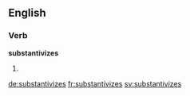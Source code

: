==English==

===Verb===
'''substantivizes'''

# {{third-person singular of|substantivize}}

[[de:substantivizes]]
[[fr:substantivizes]]
[[sv:substantivizes]]